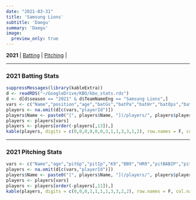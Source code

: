 ```yaml
---
date: "2021-03-31"
title: 'Samsung Lions'
subtitle: 'Daegu'
summary: 'Daegu'
image:
  preview_only: true
---
```

**2021** | [Batting](#batting) | [Pitching](#pitching) | 
 
***
### 2021 Batting Stats {#batting}
```r
suppressMessages(library(kableExtra))
d <- readRDS("~/GoogleDrive/KBO/kbo_stats.rds")
d <- d[d$season == "2021" & d$TeamNameEng == "Samsung Lions",]
vars <- c("Name","position","age","batGs","batPa","batHr","batOps","batBBpct","batSOpct","ISO","batBABIP","wRCplus","batWAR")
players <- na.omit(d[c(vars,"playerId")])
players$Name <- paste0("[", players$Name, "](/players/", players$playerId, ")")
players <- players[vars]
players <- players[order(-players[,13]),]
kable(players, digits = c(0,0,0,0,0,0,3,1,1,3,3,1,2), row.names = F, col.names = c("Name","Pos","Age","G","PA","HR","OPS","BB%","SO%","ISO","BABIP","wRC+","WAR")) %>% kable_styling(bootstrap_options = c("striped", "hover"), fixed_thead = T) %>% column_spec(1, bold = T, border_right = F)
```
***
### 2021 Pitching Stats {#pitching}
```r
vars <- c("Name","age","pitGp","pitIp","K9","BB9","HR9","pitBABIP","pitEra","FIP","pitWAR")
players <- na.omit(d[c(vars,"playerId")])
players$Name <- paste0("[", players$Name, "](/players/", players$playerId, ")")
players <- players[vars]
players <- players[order(-players[,11]),]
kable(players, digits = c(0,0,0,1,1,1,1,3,3,2,2), row.names = F, col.names = c("Name","Age","G","IP","K/9","BB/9","HR/9","BABIP","ERA","FIP","WAR")) %>% kable_styling(bootstrap_options = c("striped", "hover"), fixed_thead = T) %>% column_spec(1, bold = T, border_right = F)
```